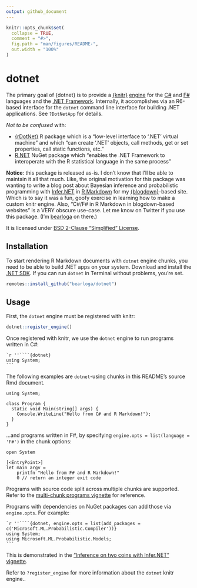 ```yaml
---
output: github_document
---
```


<!-- README.md is generated from README.Rmd. Please edit that file -->

```r
knitr::opts_chunk$set(
  collapse = TRUE,
  comment = "#>",
  fig.path = "man/figures/README-",
  out.width = "100%"
)
```

# dotnet

<!-- badges: start -->
<!-- badges: end -->

The primary goal of {dotnet} is to provide a [{knitr}](https://yihui.org/knitr/) [engine](https://yihui.org/knitr/demo/engines/) for the [C#](https://docs.microsoft.com/en-us/dotnet/csharp/) and [F#](https://docs.microsoft.com/en-us/dotnet/fsharp/) languages and the [.NET Framework](https://dotnet.microsoft.com/). Internally, it accomplishes via an R6-based interface for the `dotnet` command line interface for building .NET applications. See `?DotNetApp` for details.

*Not to be confused* with:

- [{rDotNet}](https://cran.r-project.org/package=rDotNet) R package which is a "low-level interface to '.NET' virtual machine" and which "can create '.NET' objects, call methods, get or set properties, call static functions, etc."
- [R.NET](https://rdotnet.github.io/rdotnet/) NuGet package which "enables the .NET Framework to interoperate with the R statistical language in the same process"

**Notice**: this package is released as-is. I don't know that I'll be able to maintain it all that much. Like, the original motivation for this package was wanting to write a blog post about Bayesian inference and probabilistic programming with [Infer.NET](https://dotnet.github.io/infer/) in [R Markdown](https://rmarkdown.rstudio.com/) for my [{blogdown}](https://bookdown.org/yihui/blogdown/)-based site. Which is to say it was a fun, goofy exercise in learning how to make a custom knitr engine. Also, "C#/F# in R Markdown in blogdown-based websites" is a VERY obscure use-case. Let me know on Twitter if you use this package. (I'm [bearloga](https://twitter.com/bearloga) on there.)

It is licensed under [BSD 2-Clause "Simplified" License](LICENSE.md).

## Installation

To start rendering R Markdown documents with `dotnet` engine chunks, you need to be able to build .NET apps on your system. Download and install the [.NET SDK](https://dotnet.microsoft.com/download). If you can run `dotnet` in Terminal without problems, you're set.

``` r
remotes::install_github("bearloga/dotnet")
```

## Usage

First, the `dotnet` engine must be registered with knitr:

```r
dotnet::register_engine()
```

Once registered with knitr, we use the `dotnet` engine to run programs written in C#:

````
`r ''````{dotnet}
using System;
```
````

The following examples are `dotnet`-using chunks in this README's source Rmd document.

```dotnet
using System;

class Program {
  static void Main(string[] args) {
    Console.WriteLine("Hello from C# and R Markdown!");
  }
}
```

...and programs written in F#, by specifying `engine.opts = list(language = 'F#')` in the chunk options:

```dotnet
open System

[<EntryPoint>]
let main argv =
    printfn "Hello from F# and R Markdown!"
    0 // return an integer exit code
```

Programs with source code split across multiple chunks are supported. Refer to the [multi-chunk programs vignette](https://github.com/bearloga/dotnet/blob/master/vignettes/multi-chunk-program.Rmd) for reference.

Programs with dependencies on NuGet packages can add those via `engine.opts`. For example:

````
`r ''````{dotnet, engine.opts = list(add_packages = c('Microsoft.ML.Probabilistic.Compiler'))}
using System;
using Microsoft.ML.Probabilistic.Models;
```
````

This is demonstrated in the ["Inference on two coins with Infer.NET" vignette](https://github.com/bearloga/dotnet/blob/master/vignettes/two-coins.Rmd).

Refer to `?register_engine` for more information about the `dotnet` knitr engine..
